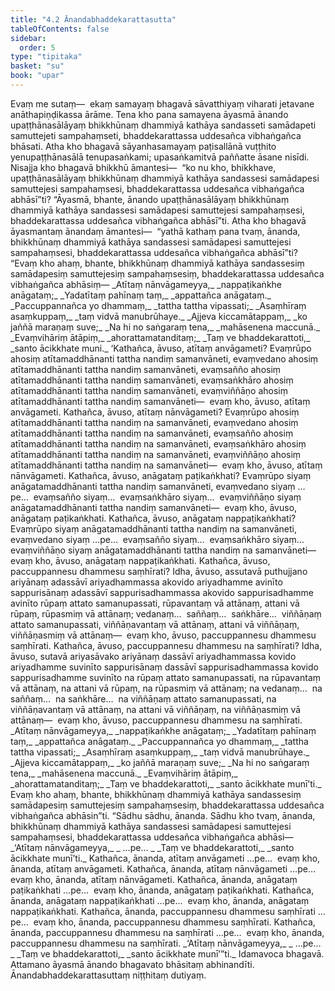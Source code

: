 ```yaml
---
title: "4.2 Ānandabhaddekarattasutta"
tableOfContents: false
sidebar:
  order: 5
type: "tipitaka"
basket: "su"
book: "upar"
---
```



<DynamicBreadcrumb />

<Division number="276" book="upar" bookNo="11" page="228">

<Paragraph number="782" book="upar">
Evaṃ me sutaṃ—  ekaṃ samayaṃ bhagavā sāvatthiyaṃ viharati jetavane anāthapiṇḍikassa ārāme. Tena kho pana samayena āyasmā ānando upaṭṭhānasālāyaṃ bhikkhūnaṃ dhammiyā kathāya sandasseti samādapeti samuttejeti sampahaṃseti, bhaddekarattassa uddesañca vibhaṅgañca bhāsati.
</Paragraph>

<Paragraph number="783" book="upar">
Atha kho bhagavā sāyanhasamayaṃ paṭisallānā vuṭṭhito yenupaṭṭhānasālā tenupasaṅkami; upasaṅkamitvā paññatte āsane nisīdi. Nisajja kho bhagavā bhikkhū āmantesi—  “ko nu kho, bhikkhave, upaṭṭhānasālāyaṃ bhikkhūnaṃ dhammiyā kathāya sandassesi samādapesi samuttejesi sampahaṃsesi, bhaddekarattassa uddesañca vibhaṅgañca abhāsī”ti? “Āyasmā, bhante, ānando upaṭṭhānasālāyaṃ bhikkhūnaṃ dhammiyā kathāya sandassesi samādapesi samuttejesi sampahaṃsesi, bhaddekarattassa uddesañca vibhaṅgañca abhāsī”ti.
</Paragraph>

<Paragraph number="784" book="upar">
Atha kho bhagavā āyasmantaṃ ānandaṃ āmantesi—  “yathā kathaṃ pana tvaṃ, ānanda, bhikkhūnaṃ dhammiyā kathāya sandassesi samādapesi samuttejesi sampahaṃsesi, bhaddekarattassa uddesañca vibhaṅgañca abhāsī”ti? “Evaṃ kho ahaṃ, bhante, bhikkhūnaṃ dhammiyā kathāya sandassesiṃ samādapesiṃ samuttejesiṃ sampahaṃsesiṃ, bhaddekarattassa uddesañca vibhaṅgañca abhāsiṃ—
</Paragraph>

<Paragraph number="785" type="verses" book="upar">
_Atītaṃ nānvāgameyya,_  
_nappaṭikaṅkhe anāgataṃ;_  
_Yadatītaṃ pahīnaṃ taṃ,_  
_appattañca anāgataṃ._  

</Paragraph>

<Paragraph number="786" type="verses" book="upar">
_Paccuppannañca yo dhammaṃ,_  
_tattha tattha vipassati;_  
_Asaṃhīraṃ asaṃkuppaṃ,_  
_taṃ vidvā manubrūhaye._  

</Paragraph>

<Paragraph number="787" type="verses" book="upar">
_Ajjeva kiccamātappaṃ,_  
_ko jaññā maraṇaṃ suve;_  
_Na hi no saṅgaraṃ tena,_  
_mahāsenena maccunā._  

</Paragraph>

<Paragraph number="788" type="verses" book="upar">
_Evaṃvihāriṃ ātāpiṃ,_  
_ahorattamatanditaṃ;_  
_Taṃ ve bhaddekarattoti,_  
_santo ācikkhate muni._  

</Paragraph>

</Division>
<Division number="277" book="upar" bookNo="11" page="229">

<Paragraph number="789" book="upar">
‘Kathañca, āvuso, atītaṃ anvāgameti? Evaṃrūpo ahosiṃ atītamaddhānanti tattha nandiṃ samanvāneti, evaṃvedano ahosiṃ atītamaddhānanti tattha nandiṃ samanvāneti, evaṃsañño ahosiṃ atītamaddhānanti tattha nandiṃ samanvāneti, evaṃsaṅkhāro ahosiṃ atītamaddhānanti tattha nandiṃ samanvāneti, evaṃviññāṇo ahosiṃ atītamaddhānanti tattha nandiṃ samanvāneti—  evaṃ kho, āvuso, atītaṃ anvāgameti.
</Paragraph>

<Paragraph number="790" book="upar">
Kathañca, āvuso, atītaṃ nānvāgameti? Evaṃrūpo ahosiṃ atītamaddhānanti tattha nandiṃ na samanvāneti, evaṃvedano ahosiṃ atītamaddhānanti tattha nandiṃ na samanvāneti, evaṃsañño ahosiṃ atītamaddhānanti tattha nandiṃ na samanvāneti, evaṃsaṅkhāro ahosiṃ atītamaddhānanti tattha nandiṃ na samanvāneti, evaṃviññāṇo ahosiṃ atītamaddhānanti tattha nandiṃ na samanvāneti—  evaṃ kho, āvuso, atītaṃ nānvāgameti.
</Paragraph>

<Paragraph number="791" book="upar">
Kathañca, āvuso, anāgataṃ paṭikaṅkhati? Evaṃrūpo siyaṃ anāgatamaddhānanti tattha nandiṃ samanvāneti, evaṃvedano siyaṃ …pe…  evaṃsañño siyaṃ…  evaṃsaṅkhāro siyaṃ…  evaṃviññāṇo siyaṃ anāgatamaddhānanti tattha nandiṃ samanvāneti—  evaṃ kho, āvuso, anāgataṃ paṭikaṅkhati.
</Paragraph>

<Paragraph number="792" book="upar">
Kathañca, āvuso, anāgataṃ nappaṭikaṅkhati? Evaṃrūpo siyaṃ anāgatamaddhānanti tattha nandiṃ na samanvāneti, evaṃvedano siyaṃ …pe…  evaṃsañño siyaṃ…  evaṃsaṅkhāro siyaṃ…  evaṃviññāṇo siyaṃ anāgatamaddhānanti tattha nandiṃ na samanvāneti—  evaṃ kho, āvuso, anāgataṃ nappaṭikaṅkhati.
</Paragraph>

<Paragraph number="793" book="upar">
Kathañca, āvuso, paccuppannesu dhammesu saṃhīrati? Idha, āvuso, assutavā puthujjano ariyānaṃ adassāvī ariyadhammassa akovido ariyadhamme avinīto sappurisānaṃ adassāvī sappurisadhammassa akovido sappurisadhamme avinīto rūpaṃ attato samanupassati, rūpavantaṃ vā attānaṃ, attani vā rūpaṃ, rūpasmiṃ vā attānaṃ; vedanaṃ…  saññaṃ…  saṅkhāre…  viññāṇaṃ attato samanupassati, viññāṇavantaṃ vā attānaṃ, attani vā viññāṇaṃ, viññāṇasmiṃ vā attānaṃ—  evaṃ kho, āvuso, paccuppannesu dhammesu saṃhīrati.
</Paragraph>

<Paragraph number="794" book="upar">
Kathañca, āvuso, paccuppannesu dhammesu na saṃhīrati? Idha, āvuso, sutavā ariyasāvako ariyānaṃ dassāvī ariyadhammassa kovido ariyadhamme suvinīto sappurisānaṃ dassāvī sappurisadhammassa kovido sappurisadhamme suvinīto na rūpaṃ attato samanupassati, na rūpavantaṃ vā attānaṃ, na attani vā rūpaṃ, na rūpasmiṃ vā attānaṃ; na vedanaṃ…  na saññaṃ…  na saṅkhāre…  na viññāṇaṃ attato samanupassati, na viññāṇavantaṃ vā attānaṃ, na attani vā viññāṇaṃ, na viññāṇasmiṃ vā attānaṃ—  evaṃ kho, āvuso, paccuppannesu dhammesu na saṃhīrati.
</Paragraph>

<Paragraph number="795" type="verses" book="upar">
_Atītaṃ nānvāgameyya,_  
_nappaṭikaṅkhe anāgataṃ;_  
_Yadatītaṃ pahīnaṃ taṃ,_  
_appattañca anāgataṃ._  

</Paragraph>

<Paragraph number="796" type="verses" book="upar">
_Paccuppannañca yo dhammaṃ,_  
_tattha tattha vipassati;_  
_Asaṃhīraṃ asaṃkuppaṃ,_  
_taṃ vidvā manubrūhaye._  

</Paragraph>

<Paragraph number="797" type="verses" book="upar">
_Ajjeva kiccamātappaṃ,_  
_ko jaññā maraṇaṃ suve;_  
_Na hi no saṅgaraṃ tena,_  
_mahāsenena maccunā._  

</Paragraph>

<Paragraph number="798" type="verses" book="upar">
_Evaṃvihāriṃ ātāpiṃ,_  
_ahorattamatanditaṃ;_  
_Taṃ ve bhaddekarattoti,_  
_santo ācikkhate munī’ti._  

</Paragraph>

<Paragraph number="799" book="upar">
Evaṃ kho ahaṃ, bhante, bhikkhūnaṃ dhammiyā kathāya sandassesiṃ samādapesiṃ samuttejesiṃ sampahaṃsesiṃ, bhaddekarattassa uddesañca vibhaṅgañca abhāsin”ti.
</Paragraph>

</Division>
<Division number="278" book="upar" bookNo="11" page="231">

<Paragraph number="800" book="upar">
“Sādhu sādhu, ānanda. Sādhu kho tvaṃ, ānanda, bhikkhūnaṃ dhammiyā kathāya sandassesi samādapesi samuttejesi sampahaṃsesi, bhaddekarattassa uddesañca vibhaṅgañca abhāsi—
</Paragraph>

<Paragraph number="801" type="verses" book="upar">
_‘Atītaṃ nānvāgameyya,_  
_ …pe… _  
_Taṃ ve bhaddekarattoti,_  
_santo ācikkhate munī’ti._  

</Paragraph>

<Paragraph number="802" book="upar">
Kathañca, ānanda, atītaṃ anvāgameti …pe…  evaṃ kho, ānanda, atītaṃ anvāgameti. Kathañca, ānanda, atītaṃ nānvāgameti …pe…  evaṃ kho, ānanda, atītaṃ nānvāgameti. Kathañca, ānanda, anāgataṃ paṭikaṅkhati …pe…  evaṃ kho, ānanda, anāgataṃ paṭikaṅkhati. Kathañca, ānanda, anāgataṃ nappaṭikaṅkhati …pe…  evaṃ kho, ānanda, anāgataṃ nappaṭikaṅkhati. Kathañca, ānanda, paccuppannesu dhammesu saṃhīrati …pe…  evaṃ kho, ānanda, paccuppannesu dhammesu saṃhīrati. Kathañca, ānanda, paccuppannesu dhammesu na saṃhīrati …pe…  evaṃ kho, ānanda, paccuppannesu dhammesu na saṃhīrati.
</Paragraph>

<Paragraph number="803" type="verses" book="upar">
_‘Atītaṃ nānvāgameyya,_  
_ …pe… _  
_Taṃ ve bhaddekarattoti,_  
_santo ācikkhate munī’”ti._  

</Paragraph>

<Paragraph number="804" book="upar">
Idamavoca bhagavā. Attamano āyasmā ānando bhagavato bhāsitaṃ abhinandīti.

</Paragraph>
</Division>

<Paragraph number="805" type="center" book="upar">
Ānandabhaddekarattasuttaṃ niṭṭhitaṃ dutiyaṃ.
</Paragraph>